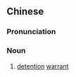 {{also|拘留证}}
==Chinese==
{{zh-forms|s=拘留证|type=21}}

===Pronunciation===
{{zh-pron
|m=jūliúzhèng
|cat=n
}}

===Noun===
{{zh-noun}}

# {{lb|zh|legal}} [[detention]] [[warrant]]